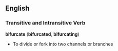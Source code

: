==English==
=== Transitive and Intransitive Verb ===
'''bifurcate''' ('''bifurcated''', '''bifurcating''')
*To divide or fork into two channels or branches